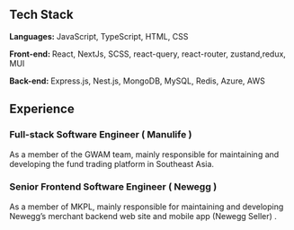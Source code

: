 
<Profile />

## Tech Stack

<b>Languages:</b> JavaScript, TypeScript, HTML, CSS

<b>Front-end: </b> React, NextJs, SCSS, react-query, react-router, zustand,redux,
MUI

<b>Back-end: </b> Express.js, Nest.js, MongoDB, MySQL, Redis, Azure, AWS

<Divider />

## Experience

### Full-stack Software Engineer ( Manulife )

As a member of the GWAM team, mainly responsible for maintaining and developing the fund trading platform in Southeast Asia.

<Divider />

### Senior Frontend Software Engineer ( Newegg )

As a member of MKPL, mainly responsible for maintaining and developing Newegg’s merchant backend web site and mobile app (Newegg Seller) .
